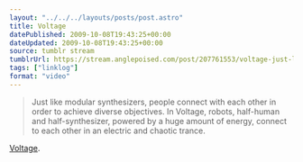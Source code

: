 ```yaml
---
layout: "../../../layouts/posts/post.astro"
title: Voltage
datePublished: 2009-10-08T19:43:25+00:00
dateUpdated: 2009-10-08T19:43:25+00:00
source: tumblr stream
tumblrUrl: https://stream.anglepoised.com/post/207761553/voltage-just-like-modular-synthesizers-people
tags: ["linklog"]
format: "video"
---
```



<Vimeo id="https://vimeo.com/5734105" />

> Just like modular synthesizers, people connect with each other in order to achieve diverse objectives. In Voltage, robots, half-human and half-synthesizer, powered by a huge amount of energy, connect to each other in an electric and chaotic trance.

[Voltage][1].

[1]: http://vimeo.com/5734105
